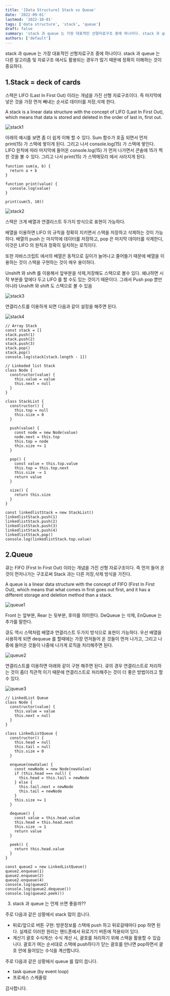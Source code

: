 ```yaml
---
title: '[Data Structure] Stack vs Queue'
date: '2022-09-01'
lastmod: '2022-10-01'
tags: ['data structure', 'stack', 'queue']
draft: false
summary: 'stack 과 queue 는 가장 대표적인 선형자료구조 중에 하나이다. stack 과 queue 는 다른 알고리즘 및 자료구조 에서도 활용되는 경우가 많기 때문에 정확히 이해하는 것이 중요하다.'
authors: ['default']
---
```


stack 과 queue 는 가장 대표적인 선형자료구조 중에 하나이다. stack 과 queue 는 다른 알고리즘 및 자료구조 에서도 활용되는 경우가 많기 때문에 정확히 이해하는 것이 중요하다.

## 1.Stack = deck of cards

스택은 LIFO (Last In First Out) 이라는 개념을 가진 선형 자료구조이다. 즉 마지막에 넣은 것을 가장 먼저 빼내는 순서로 데이터를 저장,삭제 한다.

A stack is a linear data structure with the concept of LIFO (Last In First Out), which means that data is stored and deleted in the order of last in, first out.

![stack1](/static/stack-queue/stack1.png)

아래의 예시를 보면 좀 더 쉽게 이해 할 수 있다. Sum 함수가 호출 되면서 먼저 print(15) 가 스택에 쌓이게 된다. 그리고 나서 console.log(15) 가 스택에 쌓인다. LIFO 원칙에 따라 마지막에 들어온 console.log(15) 가 먼저 나가면서 콘솔에 15가 찍힌 것을 볼 수 있다. 그리고 나서 print(15) 가 스택메모리 에서 사라지게 된다.

```tsx
function sum(a, b) {
  return a + b
}

function print(value) {
  console.log(value)
}

print(sum(5, 10))
```

![stack2](/static/stack-queue/stack2.png)

스택은 크게 배열과 연결리스트 두가지 방식으로 표현이 가능하다.

배열을 이용하면 LIFO 의 규칙을 정확히 지키면서 스택을 저장하고 삭제하는 것이 가능하다. 배열의 push 는 마지막에 데이터를 저장하고, pop 은 마지막 데이터를 삭제한다, 이것은 LIFO 의 원칙과 정확히 일치하는 로직이다.

또한 자바스크립트 에서의 배열은 동적으로 길이가 늘어나고 줄어들기 때문에 배열을 이용하는 것이 스택을 구현하는 것이 매우 용이하다.

Unshift 와 shift 를 이용해서 앞부분을 삭제,저장해도 스택으로 볼수 있다. 왜냐하면 시작 부분을 앞에다 두고 LIFO 를 할 수도 있는 것이기 때문이다. 그래서 Push pop 뿐만 아니라 Unshift 와 shift 도 스택으로 볼 수 있음

![stack3](/static/stack-queue/stack3.png)

연결리스트를 이용하게 되면 다음과 같이 설정을 해주면 된다.

![stack4](/static/stack-queue/stack4.png)

```tsx
// Array Stack
const stack = []
stack.push(1)
stack.push(2)
stack.push(3)
stack.pop()
stack.pop()
console.log(stack[stack.length - 1])

// Linkeded list Stack
class Node {
  constructor(value) {
    this.value = value
    this.next = null
  }
}

class StackList {
  constructor() {
    this.top = null
    this.size = 0
  }

  push(value) {
    const node = new Node(value)
    node.next = this.top
    this.top = node
    this.size += 1
  }

  pop() {
    const value = this.top.value
    this.top = this.top.next
    this.size -= 1
    return value
  }

  size() {
    return this.size
  }
}

const linkedlistStack = new StackList()
linkedlistStack.push(1)
linkedlistStack.push(2)
linkedlistStack.push(3)
linkedlistStack.push(4)
linkedlistStack.pop()
console.log(linkedlistStack.top.value)
```

## 2.Queue

큐는 FIFO (First In First Out) 이라는 개념을 가진 선형 자료구조이다. 즉 먼저 들어 온것이 먼저나가는 구조로써 Stack 과는 다른 저장,삭제 방식을 가진다.

A queue is a linear data structure with the concept of FIFO (First In First Out), which means that what comes in first goes out first, and it has a different storage and deletion method than a stack.

![queue1](/static/stack-queue/queue1.png)

Front 는 앞부분, Rear 는 뒷부분, 후미를 의미한다. DeQueue 는 삭제, EnQueue 는 추가를 말한다.

큐도 역시 스택처럼 배열과 연결리스트 두가지 방식으로 표현이 가능하다. 우선 배열을 사용하게 되면 dequeue 를 할때에는 가장 먼저들어 온 것들이 먼저 나가고, 그리고 나중에 들어온 것들이 나중에 나가게 로직을 처리해주면 된다.

![queue2](/static/stack-queue/queue2.png)

연결리스트를 이용하면 아래와 같이 구현 해주면 된다. 큐의 경우 연결리스트로 처리하는 것이 좀더 직관적 이기 때문에 연결리스트로 처리해주는 것이 더 좋은 방법이라고 할 수 있다.

![queue3](/static/stack-queue/queue3.png)

```tsx
// LinkedList Queue
class Node {
  constructor(value) {
    this.value = value
    this.next = null
  }
}

class LinkedListQueue {
  constructor() {
    this.head = null
    this.tail = null
    this.size = 0
  }

  enqueue(newValue) {
    const newNode = new Node(newValue)
    if (this.head === null) {
      this.head = this.tail = newNode
    } else {
      this.tail.next = newNode
      this.tail = newNode
    }
    this.size += 1
  }

  dequeue() {
    const value = this.head.value
    this.head = this.head.next
    this.size -= 1
    return value
  }

  peek() {
    return this.head.value
  }
}

const queue2 = new LinkedListQueue()
queue2.enqueue(1)
queue2.enqueue(2)
queue2.enqueue(4)
console.log(queue2)
console.log(queue2.dequeue())
console.log(queue2.peek())
```

3. stack 과 queue 는 언제 쓰면 좋을까??

주로 다음과 같은 상황에서 stack 많이 씁니다.

- 뒤로/앞으로 버튼 구현: 방문정보를 스택에 push 하고 뒤로갈때마다 pop 하면 된다. 실제로 이러한 원리는 핸드폰에서 뒤로가기 버튼에 적용되어 있다.
- 계산기 괄호 수식계산: 수식 계산 시, 괄호를 처리하기 위해 스택을 활용할 수 있습니다. 괄호가 여는 순서대로 스택에 push하다가 닫는 괄호를 만나면 pop하면서 괄호 안에 들어있는 수식을 계산합니다.

주로 다음과 같은 상황에서 queue 를 많이 씁니다.

- task queue (by event loop)
- 프로세스 스케줄링

감사합니다.
